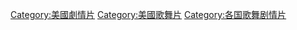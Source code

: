[[Category:美國劇情片|Category:美國劇情片]]
[[Category:美國歌舞片|Category:美國歌舞片]]
[[Category:各国歌舞剧情片|Category:各国歌舞剧情片]]
